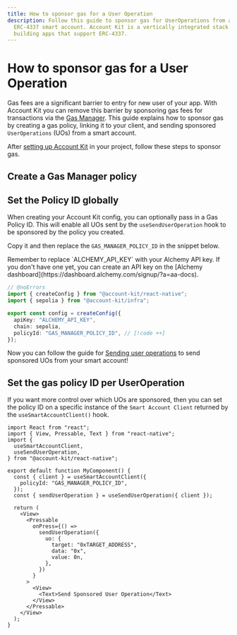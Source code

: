 ```yaml
---
title: How to sponsor gas for a User Operation
description: Follow this guide to sponsor gas for UserOperations from any
  ERC-4337 smart account. Account Kit is a vertically integrated stack for
  building apps that support ERC-4337.
---
```



# How to sponsor gas for a User Operation

Gas fees are a significant barrier to entry for new user of your app. With Account Kit you can remove this barrier by sponsoring gas fees for transactions via the [Gas Manager](https://docs.alchemy.com/docs/gas-manager-services/?a=ak-docs). This guide explains how to sponsor gas by creating a gas policy, linking it to your client, and sending sponsored `UserOperations` (UOs) from a smart account.

After [setting up Account Kit](/react-native/signer/setup-guide) in your project, follow these steps to sponsor gas.

## Create a Gas Manager policy

<Snippet />

## Set the Policy ID globally

When creating your Account Kit config, you can optionally pass in a Gas Policy ID. This will enable all UOs sent by the `useSendUserOperation` hook to be sponsored by the policy you created.

Copy it and then replace the `GAS_MANAGER_POLICY_ID` in the snippet below.

<Tip>
  Remember to replace `ALCHEMY_API_KEY` with your Alchemy API key. If you don't
  have one yet, you can create an API key on the [Alchemy
  dashboard](https://dashboard.alchemy.com/signup/?a=aa-docs).
</Tip>

```ts twoslash [config.ts]
// @noErrors
import { createConfig } from "@account-kit/react-native";
import { sepolia } from "@account-kit/infra";

export const config = createConfig({
  apiKey: "ALCHEMY_API_KEY",
  chain: sepolia,
  policyId: "GAS_MANAGER_POLICY_ID", // [!code ++]
});
```

Now you can follow the guide for [Sending user operations](/react-native/using-smart-accounts/send-user-operations) to send sponsored UOs from your smart account!

## Set the gas policy ID per UserOperation

If you want more control over which UOs are sponsored, then you can set the policy ID on a specific instance of the `Smart Account Client` returned by the `useSmartAccountClient()` hook.

```tsx twoslash
import React from "react";
import { View, Pressable, Text } from "react-native";
import {
  useSmartAccountClient,
  useSendUserOperation,
} from "@account-kit/react-native";

export default function MyComponent() {
  const { client } = useSmartAccountClient({
    policyId: "GAS_MANAGER_POLICY_ID",
  });
  const { sendUserOperation } = useSendUserOperation({ client });

  return (
    <View>
      <Pressable
        onPress={() =>
          sendUserOperation({
            uo: {
              target: "0xTARGET_ADDRESS",
              data: "0x",
              value: 0n,
            },
          })
        }
      >
        <View>
          <Text>Send Sponsored User Operation</Text>
        </View>
      </Pressable>
    </View>
  );
}
```
